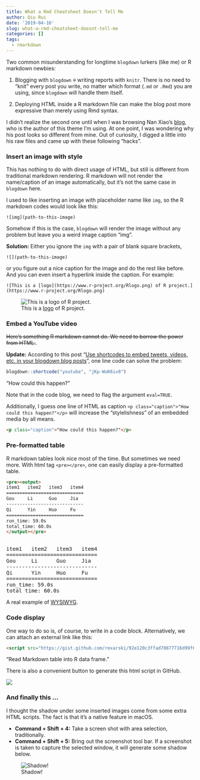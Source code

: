 ```yaml
---
title: What a Rmd Cheatsheet Doesn't Tell Me
author: Qiu Rui
date: '2019-04-16'
slug: what-a-rmd-cheatsheet-doesnt-tell-me
categories: []
tags:
  - rmarkdown
---
```


Two common misunderstanding for longtime `blogdown` lurkers (like me) or R markdown newbies:

1. Blogging with `blogdown` $\equiv$ writing reports with `knitr`. There is no need to "knit" every post you write, no matter which format (`.md` or `.Rmd`) you are using, since `blogdown` will handle them itself.

2. Deploying HTML inside a R markdown file can make the blog post more expressive than merely using Rmd syntax.

I didn't realize the second one until when I was browsing Nan Xiao's [blog](https://nanx.me/blog/), who is the author of this theme I'm using. At one point, I was wondering why his post looks so different from mine. Out of curiosity, I digged a little into his raw files and came up with these following "hacks".

### Insert an image with style

This has nothing to do with direct usage of HTML, but still is different from traditional markdown rendering. R markdown will not render the name/caption of an image automatically, but it's not the same case in `blogdown` here.

I used to like inserting an image with placeholder name like `img`, so the R markdown codes would look like this:

```
![img](path-to-this-image)
```

Somehow if this is the case, `blogdown` will render the image without any problem but leave you a weird image caption "img".

**Solution:** Either you ignore the `img` with a pair of blank square brackets,

```
![](path-to-this-image)
```
or you figure out a nice caption for the image and do the rest like before. And you can even insert a hyperlink inside the caption. For example:

```
![This is a [logo](https://www.r-project.org/Rlogo.png) of R project.](https://www.r-project.org/Rlogo.png)
```

![This is a [logo](https://www.r-project.org/Rlogo.png) of R project.](https://www.r-project.org/Rlogo.png)

### Embed a YouTube video

<strike>Here's something R markdown cannot do. We need to borrow the power from HTML.</strike>.

**Update:** According to this post "[Use shortcodes to embed tweets, videos, etc. in your blogdown blog posts ](http://www.reigo.eu/2018/04/shortcodes/)", one line code can solve the problem:

```r
blogdown::shortcode("youtube", "jKp-WuK6iv8")
```

<p class="caption">"How could this happen?"</p>

<p></p>

Note that in the code blog, we need to flag the argument `eval=TRUE`.

Additionally, I guess one line of HTML as caption `<p class="caption">"How could this happen?"</p>` will increase the "stylelishness" of an embedded media by all means.

```html
<p class="caption">"How could this happen?"</p>
```

### Pre-formatted table

R markdown tables look nice most of the time. But sometimes we need more. With html tag `<pre></pre>`, one can easily display a pre-formatted table.

```html
<pre><output>
item1   item2   item3   item4
=============================
Gou     Li      Guo     Jia
-----------------------------
Qi      Yin     Huo     Fu
=============================
run_time: 59.0s
total_time: 60.0s
</output></pre>
```

<pre><output>
item1   item2   item3   item4
=============================
Gou     Li      Guo     Jia
-----------------------------
Qi      Yin     Huo     Fu
=============================
run_time: 59.0s
total_time: 60.0s
</output></pre>

A real example of [WYSIWYG](https://en.wikipedia.org/wiki/WYSIWYG).

### Code display

One way to do so is, of course, to write in a code block. Alternatively, we can attach an external link like this:

```html
<script src="https://gist.github.com/rexarski/92e120c3ffad70877716d99f6bfd66a3.js"></script>
```

<script src="https://gist.github.com/rexarski/92e120c3ffad70877716d99f6bfd66a3.js"></script>
<p class="caption">"Read Markdown table into R data frame."</p>

There is also a convenient button to generate this html script in GitHub.

![](/image/embed.png)

### And finally this ...

I thought the shadow under some inserted images come from some extra HTML scripts. The fact is that it's a native feature in macOS.

- **Command + Shift + 4:** Take a screen shot with area selection, traditionally.
- **Command + Shift + 5:** Bring out the screenshot tool bar. If a screenshot is taken to capture the selected window, it will generate some shadow below.

![Shadow!](/image/shadow.png)
